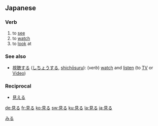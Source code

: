 ==Japanese==
{{ja-kanjitab|見}}

===Verb===
{{ja-verb|kk|type=2|hira=みる|rom=miru}}

# to [[see]]
# to [[watch]]
# to [[look]] at

{{ja-ichi|見|み|mi}}

===See also===
*[[視聴する]] ([[しちょうする]], [[shichōsuru]]): (''verb'') [[watch]] and [[listen]] (to [[TV]] or [[Video]])

===Reciprocal===
{{rfc-header|Reciprocal}}
*[[見える]]

[[Category:1000 Japanese basic words|みる]]

[[de:見る]]
[[fr:見る]]
[[ko:見る]]
[[sw:見る]]
[[ku:見る]]
[[la:見る]]
[[ja:見る]]